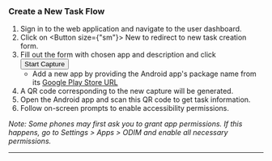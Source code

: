 

### Create a New Task Flow

1. Sign in to the web application and navigate to the user dashboard.  
2. Click on <Button size={"sm"}><Plus /> New</Button> to redirect to new task creation form.
3. Fill out the form with chosen app and description and click <Button className="dark:bg-neutral-50 dark:text-black" type="submit">Start Capture</Button> 
    - Add a new app by providing the Android app's package name from its [Google Play Store URL](https://support.google.com/admob/answer/9972781)
4. A QR code corresponding to the new capture will be generated.  
5. Open the Android app and scan this QR code to get task information.
6. Follow on-screen prompts to enable accessibility permissions.

*Note: Some phones may first ask you to grant app permissions. If this happens, go to Settings > Apps > ODIM and enable all necessary permissions.*

---